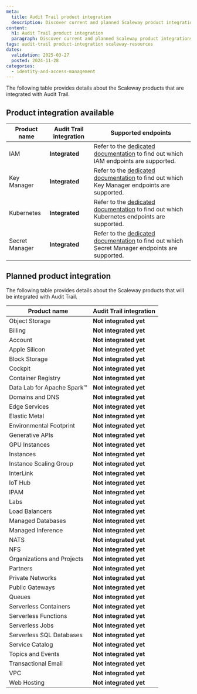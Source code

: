 ```yaml
---
meta:
  title: Audit Trail product integration
  description: Discover current and planned Scaleway product integrations with Audit Trail for event tracking.
content:
  h1: Audit Trail product integration
  paragraph: Discover current and planned Scaleway product integrations with Audit Trail for event tracking.
tags: audit-trail product-integration scaleway-resources
dates:
  validation: 2025-03-27
  posted: 2024-11-28
categories:
  - identity-and-access-management
---
```


The following table provides details about the Scaleway products that are integrated with Audit Trail.

## Product integration available

| **Product name**           | **Audit Trail integration**     | **Supported endpoints**                                                                                                                           |
|----------------------------|---------------------------------|---------------------------------------------------------------------------------------------------------------------------------------------------|
| IAM                        | **Integrated**                  | Refer to the [dedicated documentation](/audit-trail/reference-content/adt-supported-endpoints/#iam) to find out which IAM endpoints are supported.|
| Key Manager                | **Integrated**                  | Refer to the [dedicated documentation](/audit-trail/reference-content/adt-supported-endpoints/#key-manager) to find out which Key Manager endpoints are supported.|
| Kubernetes                 | **Integrated**                  | Refer to the [dedicated documentation](/audit-trail/reference-content/adt-supported-endpoints/#kubernetes) to find out which Kubernetes endpoints are supported.|
| Secret Manager             | **Integrated**                  | Refer to the [dedicated documentation](/audit-trail/reference-content/adt-supported-endpoints/#secret-manager) to find out which Secret Manager endpoints are supported.|


## Planned product integration

The following table provides details about the Scaleway products that will be integrated with Audit Trail.


| **Product name**           | **Audit Trail integration**     |
|----------------------------|---------------------------------|
| Object Storage             | **Not integrated yet**                     |
| Billing                    | **Not integrated yet**                 |
| Account                    | **Not integrated yet**                 |
| Apple Silicon              | **Not integrated yet**                 |
| Block Storage              | **Not integrated yet**                      |
| Cockpit                    | **Not integrated yet**                 |
| Container Registry         | **Not integrated yet**                   |
| Data Lab for Apache Spark™ | **Not integrated yet**                 |
| Domains and DNS            | **Not integrated yet**                   |
| Edge Services              | **Not integrated yet**                   |
| Elastic Metal              | **Not integrated yet**                      |
| Environmental Footprint    | **Not integrated yet**                      |
| Generative APIs            | **Not integrated yet**                 |
| GPU Instances              | **Not integrated yet**                 |
| Instances                  | **Not integrated yet**                 |
| Instance Scaling Group     | **Not integrated yet**                   |
| InterLink                  | **Not integrated yet**                   |
| IoT Hub                    | **Not integrated yet**                 |
| IPAM                       | **Not integrated yet**                   |
| Labs                       | **Not integrated yet**                   |
| Load Balancers             | **Not integrated yet**                 |
| Managed Databases          | **Not integrated yet**                 |
| Managed Inference          | **Not integrated yet**                 |
| NATS                       | **Not integrated yet**                 |
| NFS                        | **Not integrated yet**                 |
| Organizations and Projects | **Not integrated yet**                 |
| Partners                   | **Not integrated yet**                 |
| Private Networks           | **Not integrated yet**                 |
| Public Gateways            | **Not integrated yet**                 |
| Queues                      | **Not integrated yet**                 |
| Serverless Containers      | **Not integrated yet**                  |
| Serverless Functions       | **Not integrated yet**                  |
| Serverless Jobs            | **Not integrated yet**                  |
| Serverless SQL Databases              | **Not integrated yet**                      |
| Service Catalog              | **Not integrated yet**                      |
| Topics and Events           | **Not integrated yet**                 |
| Transactional Email        | **Not integrated yet**                   |
| VPC                         | **Not integrated yet**                   |
| Web Hosting                | **Not integrated yet**                   |
